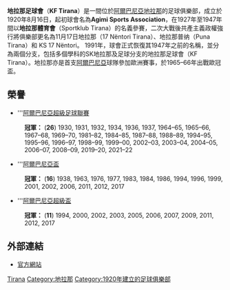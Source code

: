{{noteta
|G1=足球
|T=zh-hans:地拉那足球俱乐部;zh-hk:地拉那足球會;zh-tw:地拉那足球俱樂部;
|1=zh-hans:地拉那足球俱乐部;zh-hk:地拉那足球會;zh-tw:地拉那足球俱樂部;
}}
{{Football club infobox
| clubname   = 地拉拿<br /> ''KF Tirana''
| image      = [[檔案:地拉那足球會logo.png|140px]]
| fullname   = Klubi i Futbollit Tirana
| nickname   = Tirona
| founded    = 1920年
| ground     = Selman Stërmasi stadium
| city       = [[地拉那|地拉那]]
| capacity   = 12,500人
| chairman   = Bamir Topi
| manager    = Shkelqim Muca
| league     = [[阿爾巴尼亞超級足球聯賽|阿爾巴尼亞超級足球聯賽]]
| season     = 2021–22
| position   = 阿爾巴超，第 1 位
| website    = http://www.kftirana.info/
| pattern_la1=_espanyol1011h
| pattern_b1=_espanyol1011h
| pattern_ra1=_espanyol1011h
| pattern_sh1=_gamba_osaka_2nd_11
| pattern_so1=_top_on_white
| leftarm1= 000000| body1= 000000| rightarm1= 000000| shorts1= 0000FF| socks1= 0000FF
| pattern_la2=_white
| pattern_b2=_white
| pattern_ra2=_white
| pattern_sh2=_white
| pattern_so2=_white
| leftarm2=FFBBBB |body2=FFBBBB |rightarm2=FFBBBB |shorts2=000000 |socks2=FFBBBB
| pattern_la3=_whiteborder
| pattern_b3=_whitearc
| pattern_ra3=_whiteborder
| pattern_sh3=_gamba_osaka_domestic_home_09
| pattern_so3=_band_white
| leftarm3=000000|body3=000000|rightarm3=000000|shorts3=000000|socks3=000000
}}

'''地拉那足球會'''（'''KF Tirana'''）是一間位於[[阿爾巴尼亞|阿爾巴尼亞]][[地拉那|地拉那]]的足球俱樂部，成立於1920年8月16日，起初球會名為'''Agimi Sports Association'''，在1927年至1947年間以'''地拉那體育會'''（Sportklub Tirana）的名義參賽，二次大戰後共產主義政權強行將俱樂部更名為11月17日地拉那（17 Nëntori Tirana）、地拉那普纳（Puna Tirana）和 KS 17 Nëntori。 1991年，球會正式恢復其1947年之前的名稱，並分為兩個分支，包括多個學科的SK地拉那及足球分支的地拉那足球會（KF Tirana）。地拉那亦是首支[[阿爾巴尼亞|阿爾巴尼亞]]球隊參加歐洲賽事，於1965–66年出戰歐冠盃。

==榮譽==
* '''[[阿爾巴尼亞超級足球聯賽|阿爾巴尼亞超級足球聯賽]]
:{{Gold1}} '''冠軍：''' ('''26''') 1930, 1931, 1932, 1934, 1936, 1937, 1964–65, 1965–66, 1967–68, 1969–70, 1981–82, 1984–85, 1987–88, 1988–89, 1994–95, 1995–96, 1996–97, 1998–99, 1999–00, 2002–03, 2003–04, 2004–05, 2006–07, 2008–09, 2019–20, 2021–22

* '''[[阿爾巴尼亞盃|阿爾巴尼亞盃]]
:{{Gold1}} '''冠軍：''' ('''16''') 1938, 1963, 1976, 1977, 1983, 1984, 1986, 1994, 1996, 1999, 2001, 2002, 2006, 2011, 2012, 2017

* '''[[阿爾巴尼亞超級盃|阿爾巴尼亞超級盃]]
:{{Gold1}} '''冠軍：''' ('''11''') 1994, 2000, 2002, 2003, 2005, 2006, 2007, 2009, 2011, 2012, 2017

== 外部連結 ==
* [http://www.kftirana.al/ 官方網站]{{Wayback|url=http://www.kftirana.al/ |date=20070517190000 }}
{{阿爾巴尼亞超級足球聯賽}}

[[Category:阿爾巴尼亞足球俱樂部|Tirana]]
[[Category:地拉那|Category:地拉那]]
[[Category:1920年建立的足球俱樂部|Category:1920年建立的足球俱樂部]]